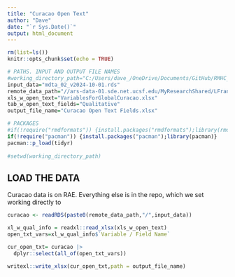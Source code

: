 ```yaml
---
title: "Curacao Open Text"
author: "Dave"
date: "`r Sys.Date()`"
output: html_document
---
```


```r
rm(list=ls())
knitr::opts_chunk$set(echo = TRUE)

# PATHS. INPUT AND OUTPUT FILE NAMES
#working_directory_path="C:/Users/dave_/OneDrive/Documents/GitHub/RMHC_indiv_data_and_codebook/sub_requests"
input_data="mdta_02_v2024-10-01.rds"
remote_data_path="//ars-data-01.sde.net.ucsf.edu/MyResearchShared/LFranck_shared/RMHC/Data/R data for Dave/Curacao"
xls_w_open_text="VariablesForGlobalCuracao.xlsx"
tab_w_open_text_fields="Qualitative"
output_file_name="Curacao Open Text Fields.xlsx"

# PACKAGES
#if(!require("rmdformats")) {install.packages("rmdformats");library(rmdformats)}
if(!require("pacman")) {install.packages("pacman");library(pacman)}
pacman::p_load(tidyr)
               
#setwd(working_directory_path)

```

## LOAD THE DATA

Curacao data is on RAE. Everything else is in the repo, which we set working directly to

```r
curacao <- readRDS(paste0(remote_data_path,"/",input_data))

xl_w_qual_info = readxl::read_xlsx(xls_w_open_text)
open_txt_vars=xl_w_qual_info$`Variable / Field Name`

cur_open_txt= curacao |>
  dplyr::select(all_of(open_txt_vars))

writexl::write_xlsx(cur_open_txt,path = output_file_name)
```

